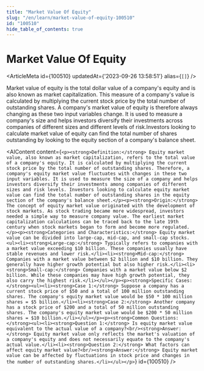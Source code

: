 ```yaml
---
title: "Market Value Of Equity"
slug: "/en/learn/market-value-of-equity-100510"
id: "100510"
hide_table_of_contents: true
---
```



# Market Value Of Equity

<ArticleMeta id={100510} updatedAt={'2023-09-26 13:58:51'} alias={`[]`} />
<div className='border-solid border-b border-t-0 my-4 border-[var(--ifm-color-gray-300)]' />

Market value of equity is the total dollar value of a company's equity and is also known as market capitalization. This measure of a company's value is calculated by multiplying the current stock price by the total number of outstanding shares. A company's market value of equity is therefore always changing as these two input variables change. It is used to measure a company's size and helps investors diversify their investments across companies of different sizes and different levels of risk.Investors looking to calculate market value of equity can find the total number of shares outstanding by looking to the equity section of a company's balance sheet.

<AIContent content={`<p><strong>Definition:</strong> Equity market value, also known as market capitalization, refers to the total value of a company's equity. It is calculated by multiplying the current stock price by the total number of outstanding shares. Therefore, a company's equity market value fluctuates with changes in these two input variables. It is used to measure the size of a company and helps investors diversify their investments among companies of different sizes and risk levels. Investors looking to calculate equity market value can find the total number of outstanding shares in the equity section of the company's balance sheet.</p><p><strong>Origin:</strong> The concept of equity market value originated with the development of stock markets. As stock trading became more widespread, investors needed a simple way to measure company value. The earliest market capitalization calculations can be traced back to the late 19th century when stock markets began to form and become more regulated.</p><p><strong>Categories and Characteristics:</strong> Equity market value can be divided into large-cap, mid-cap, and small-cap stocks.<ul><li><strong>Large-cap:</strong> Typically refers to companies with a market value exceeding $10 billion. These companies usually have stable revenues and lower risk.</li><li><strong>Mid-cap:</strong> Companies with a market value between $2 billion and $10 billion. They generally have higher growth potential but also higher risk.</li><li><strong>Small-cap:</strong> Companies with a market value below $2 billion. While these companies may have high growth potential, they also carry the highest risk.</li></ul></p><p><strong>Specific Cases:</strong><ul><li><strong>Case 1:</strong> Suppose a company has a current stock price of $50 and a total of 100 million outstanding shares. The company's equity market value would be $50 * 100 million shares = $5 billion.</li><li><strong>Case 2:</strong> Another company has a stock price of $200 and a total of 50 million outstanding shares. The company's equity market value would be $200 * 50 million shares = $10 billion.</li></ul></p><p><strong>Common Questions:</strong><ul><li><strong>Question 1:</strong> Is equity market value equivalent to the actual value of a company?<br/><strong>Answer:</strong> Equity market value only reflects the market's valuation of a company's equity and does not necessarily equate to the company's actual value.</li><li><strong>Question 2:</strong> What factors can affect equity market value?<br/><strong>Answer:</strong> Equity market value can be affected by fluctuations in stock price and changes in the number of outstanding shares.</li></ul></p>`} id={100510} />

